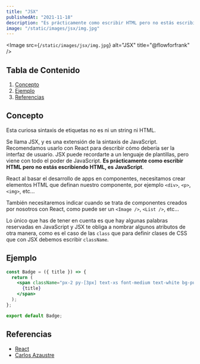 ---
title: "JSX"
publishedAt: "2021-11-18"
description: "Es prácticamente como escribir HTML pero no estás escribiendo HTML, es JavaScript."
image: "/static/images/jsx/img.jpg"
---

<Image src={`/static/images/jsx/img.jpg`} alt="JSX" title="@flowforfrank" />

## Tabla de Contenido

1.  [Concepto](/blog/jsx#concepto)
2.  [Ejemplo](/blog/jsx#ejemplo)
3.  [Referencias](/blog/jsx#referencias)

## Concepto

Esta curiosa sintaxis de etiquetas no es ni un string ni HTML.

Se llama JSX, y es una extensión de la sintaxis de JavaScript.
Recomendamos usarlo con React para describir cómo debería ser la interfaz de usuario.
JSX puede recordarte a un lenguaje de plantillas, pero viene con todo el poder de JavaScript.
**Es prácticamente como escribir HTML pero no estás escribiendo HTML, es JavaScript**.

React al basar el desarrollo de apps en componentes,
necesitamos crear elementos HTML que definan nuestro componente, por ejemplo `<div>`, `<p>`, `<img>`, etc...

También necesitaremos indicar cuando se trata de componentes creados por nosotros con React,
como puede ser un `<Image />`, `<List />`, etc...

Lo único que has de tener en cuenta es que hay algunas palabras reservadas en JavaScript y JSX te obliga a nombrar
algunos atributos de otra manera, como es el caso de las `class` que para definir clases de CSS que con JSX debemos
escribir `className`.

## Ejemplo

```jsx:Badge.jsx
const Badge = ({ title }) => {
  return (
    <span className="px-2 py-[3px] text-xs font-medium text-white bg-purple-600 rounded">
      {title}
    </span>
  );
};

export default Badge;
```

## Referencias

- [React](https://es.reactjs.org/docs/introducing-jsx.html)
- [Carlos Azaustre](https://carlosazaustre.es/jsx-para-novatos)
